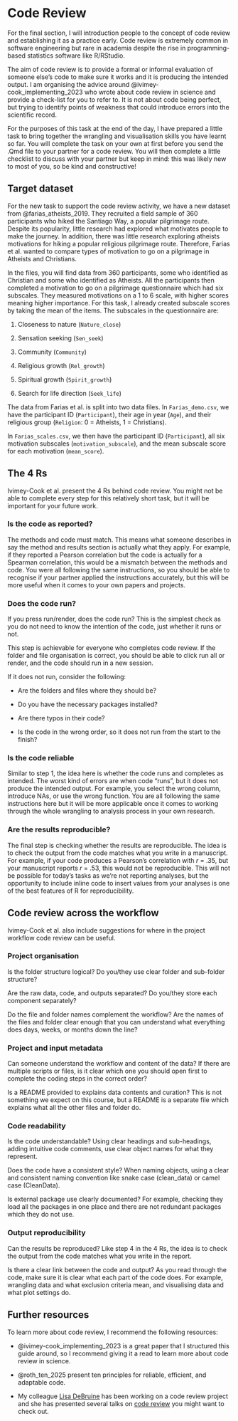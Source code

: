 # Code Review

For the final section, I will introduction people to the concept of code review and establishing it as a practice early. Code review is extremely common in software engineering but rare in academia despite the rise in programming-based statistics software like R/RStudio. 

The aim of code review is to provide a formal or informal evaluation of someone else’s code to make sure it works and it is producing the intended output. I am organising the advice around @ivimey-cook_implementing_2023 who wrote about code review in science and provide a check-list for you to refer to. It is not about code being perfect, but trying to identify points of weakness that could introduce errors into the scientific record.

For the purposes of this task at the end of the day, I have prepared a little task to bring together the wrangling and visualisation skills you have learnt so far. You will complete the task on your own at first before you send the .Qmd file to your partner for a code review. You will then complete a little checklist to discuss with your partner but keep in mind: this was likely new to most of you, so be kind and constructive! 

## Target dataset

For the new task to support the code review activity, we have a new dataset from @farias_atheists_2019. They recruited a field sample of 360 participants who hiked the Santiago Way, a popular pilgrimage route. Despite its popularity, little research had explored what motivates people to make the journey. In addition, there was little research exploring atheists motivations for hiking a popular religious pilgrimage route. Therefore, Farias et al. wanted to compare types of motivation to go on a pilgrimage in Atheists and Christians. 

In the files, you will find data from 360 participants, some who identified as Christian and some who identified as Atheists. All the participants then completed a motivation to go on a pilgrimage questionnaire which had six subscales. They measured motivations on a 1 to 6 scale, with higher scores meaning higher importance. For this task, I already created subscale scores by taking the mean of the items. The subscales in the questionnaire are: 

1. Closeness to nature (`Nature_close`)

2. Sensation seeking (`Sen_seek`)

3. Community (`Community`)

4. Religious growth (`Rel_growth`)

5. Spiritual growth (`Spirit_growth`)

6. Search for life direction (`Seek_life`)

The data from Farias et al. is split into two data files. In `Farias_demo.csv`, we have the participant ID (`Participant`), their age in year (`Age`), and their religious group (`Religion`: 0 = Atheists, 1 = Christians).

In `Farias_scales.csv`, we then have the participant ID (`Participant`), all six motivation subscales (`motivation_subscale`), and the mean subscale score for each motivation (`mean_score`).


## The 4 Rs

Ivimey-Cook et al. present the 4 Rs behind code review. You might not be able to complete every step for this relatively short task, but it will be important for your future work.

### Is the code as reported?

The methods and code must match. This means what someone describes in say the method and results section is actually what they apply. For example, if they reported a Pearson correlation but the code is actually for a Spearman correlation, this would be a mismatch between the methods and code. You were all following the same instructions, so you should be able to recognise if your partner applied the instructions accurately, but this will be more useful when it comes to your own papers and projects. 

### Does the code run?

If you press run/render, does the code run? This is the simplest check as you do not need to know the intention of the code, just whether it runs or not.

This step is achievable for everyone who completes code review. If the folder and file organisation is correct, you should be able to click run all or render, and the code should run in a new session.

If it does not run, consider the following:

- Are the folders and files where they should be?

- Do you have the necessary packages installed?

- Are there typos in their code?

- Is the code in the wrong order, so it does not run from the start to the finish?

### Is the code reliable

Similar to step 1, the idea here is whether the code runs and completes as intended. The worst kind of errors are when code “runs”, but it does not produce the intended output. For example, you select the wrong column, introduce NAs, or use the wrong function. You are all following the same instructions here but it will be more applicable once it comes to working through the whole wrangling to analysis process in your own research. 

### Are the results reproducible?

The final step is checking whether the results are reproducible. The idea is to check the output from the code matches what you write in a manuscript. For example, if your code produces a Pearson’s correlation with *r* = .35, but your manuscript reports *r* = .53, this would not be reproducible. This will not be possible for today's tasks as we're not reporting analyses, but the opportunity to include inline code to insert values from your analyses is one of the best features of R for reproducibility. 

## Code review across the workflow

Ivimey-Cook et al. also include suggestions for where in the project workflow code review can be useful.

### Project organisation

Is the folder structure logical? Do you/they use clear folder and sub-folder structure?

Are the raw data, code, and outputs separated? Do you/they store each component separately?

Do the file and folder names complement the workflow? Are the names of the files and folder clear enough that you can understand what everything does days, weeks, or months down the line?

### Project and input metadata

Can someone understand the workflow and content of the data? If there are multiple scripts or files, is it clear which one you should open first to complete the coding steps in the correct order?

Is a README provided to explains data contents and curation? This is not something we expect on this course, but a README is a separate file which explains what all the other files and folder do.

### Code readability

Is the code understandable? Using clear headings and sub-headings, adding intuitive code comments, use clear object names for what they represent.

Does the code have a consistent style? When naming objects, using a clear and consistent naming convention like snake case (clean_data) or camel case (CleanData).

Is external package use clearly documented? For example, checking they load all the packages in one place and there are not redundant packages which they do not use.

### Output reproducibility

Can the results be reproduced? Like step 4 in the 4 Rs, the idea is to check the output from the code matches what you write in the report.

Is there a clear link between the code and output? As you read through the code, make sure it is clear what each part of the code does. For example, wrangling data and what exclusion criteria mean, and visualising data and what plot settings do.

## Further resources

To learn more about code review, I recommend the following resources: 

- @ivimey-cook_implementing_2023 is a great paper that I structured this guide around, so I recommend giving it a read to learn more about code review in science. 

- @roth_ten_2025 present ten principles for reliable, efficient, and adaptable code. 

- My colleague [Lisa DeBruine](https://debruine.github.io/){target="_blank"} has been working on a code review project and she has presented several talks on [code review](https://debruine.github.io/talks/code-review/#/title-slide){target="_blank"} you might want to check out. 

